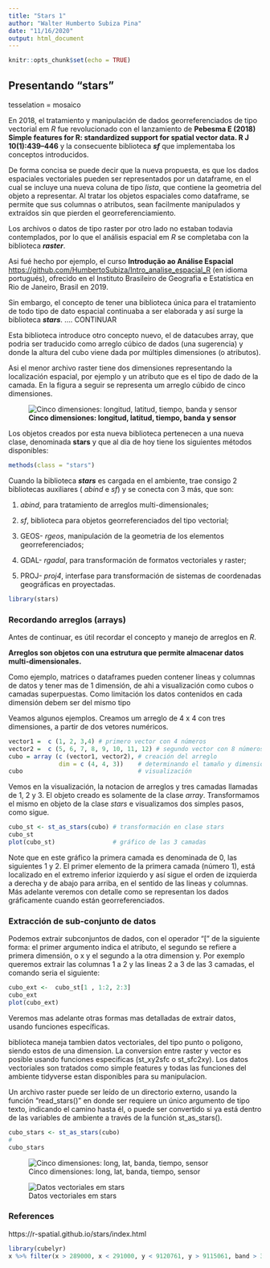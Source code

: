 ```yaml
---
title: "Stars 1"
author: "Walter Humberto Subiza Pina"
date: "11/16/2020"
output: html_document
---
```


```r
knitr::opts_chunk$set(echo = TRUE)
```

## Presentando "stars"

tesselation = mosaico

En 2018, el tratamiento y manipulación de dados georreferenciados de tipo vectorial em _R_ fue revolucionado con el lanzamiento de **Pebesma E (2018) Simple features for R: standardized support for spatial vector data. R J 10(1):439–446** y la consecuente biblioteca _**sf**_ que implementaba los conceptos introducidos. 

De forma concisa se puede decir que la nueva propuesta, es que los dados espaciales vectoriales pueden ser representados por un dataframe, en el cual se incluye una nueva coluna de tipo _lista_, que contiene la geometria del objeto a representar. Al tratar los objetos espaciales como dataframe, se permite que sus columnas o atributos, sean facilmente manipulados y extraídos sin que pierden el georreferenciamiento.   

Los archivos o datos de tipo raster por otro lado no estaban todavia contemplados, por lo que el análisis espacial em _R_ se completaba con la biblioteca _**raster**_. 

Asi fué hecho por ejemplo, el curso **Introdução ao Análise Espacial** <https://github.com/HumbertoSubiza/Intro_analise_espacial_R>  (en idioma portugués), ofrecido en el Instituto Brasileiro de Geografia e Estatística en Rio de Janeiro, Brasil en 2019.

Sin embargo, el concepto de tener una biblioteca única para el tratamiento de todo tipo de dato espacial continuaba a ser elaborada y así surge la biblioteca _**stars**_. .... CONTINUAR

Esta biblioteca introduce otro concepto nuevo, el de datacubes array, que podria ser traducido como arreglo cúbico de dados (una sugerencia) y donde la altura del cubo viene dada por múltiples dimensiones (o atributos).

Asi el menor archivo raster tiene dos dimensiones representando la localización espacial, por ejemplo y un atributo que es el tipo de dado de la camada. En la figura a seguir se representa um arreglo cúbido de cinco dimensiones.

![**Cinco dimensiones: longitud, latitud, tiempo, banda y sensor**](https://raw.githubusercontent.com/r-spatial/stars/master/images/cube2.png)


Los objetos creados por esta nueva biblioteca pertenecen a una nueva clase, denominada **stars** y que al dia de hoy tiene los siguientes métodos disponibles:

```r
methods(class = "stars")
```

Cuando la biblioteca _**stars**_ es cargada en el ambiente, trae consigo 2 bibliotecas auxiliares ( _abind_ e _sf_) y se conecta  con 3 más, que son:

  1. _abind_, para tratamiento de arreglos multi-dimensionales;
  
  2. _sf_, biblioteca para objetos georreferenciados del tipo vectorial;
  
  3. GEOS- _rgeos_, manipulación de la geometria de los elementos georreferenciados;
  
  4. GDAL- _rgadal_, para transformación de formatos vectoriales y raster;
  
  5. PROJ- _proj4_, interfase para transformación de sistemas de coordenadas geográficas en proyectadas.
  

```r
library(stars)
```

### Recordando arreglos (arrays)
Antes de continuar, es útil recordar el concepto y manejo de arreglos en _R_.

**Arreglos son objetos con una estrutura que permite almacenar datos multi-dimensionales.** 

Como ejemplo, matrices o dataframes pueden contener líneas y columnas de datos y tener mas de 1 dimensión, de ahi a visualización como cubos o camadas superpuestas. Como limitación los datos contenidos en cada dimensión debem ser del mismo tipo

Veamos algunos ejemplos. Creamos um arreglo de 4 x 4 con tres dimensiones, a partir de dos vetores numéricos.

```r
vector1 =  c (1, 2, 3,4) # primero vector con 4 números
vector2 =  c (5, 6, 7, 8, 9, 10, 11, 12) # segundo vector con 8 números
cubo = array (c (vector1, vector2), # creación del arreglo
              dim = c (4, 4, 3))    # determinando el tamaño y dimensiones
cubo                                # visualización
```

Vemos en la visualización, la notacion de arreglos y tres camadas llamadas de 1, 2 y 3. El objeto creado es solamente de la clase _array_. Transformamos el mismo en objeto de la clase _stars_ e visualizamos dos simples pasos, como sigue.

```r
cubo_st <- st_as_stars(cubo) # transformación en clase stars
cubo_st
plot(cubo_st)                # gráfico de las 3 camadas
```

Note que en este gráfico la primera camada es denominada de 0, las siguientes 1 y 2. El primer elemento de la primera camada (número 1), está localizado en el extremo inferior izquierdo y así sigue el orden de izquierda a derecha y de abajo para arriba, en el sentido de las lineas y columnas. Más adelante veremos con detalle como se representan los dados gráficamente cuando están georreferenciados.

### Extracción de sub-conjunto de datos 

Podemos extrair subconjuntos de dados, con el operador "[" de la siguiente forma: el primer argumento indica el atributo, el segundo se refiere a primera dimensión, o x y el segundo a la otra dimension y. Por exemplo queremos extrair  las columnas 1 a 2 y las lineas 2 a 3 de las 3 camadas, el comando seria el siguiente:

```r
cubo_ext <-  cubo_st[1 , 1:2, 2:3] 
cubo_ext
plot(cubo_ext)
```

Veremos mas adelante otras formas mas detalladas de extrair datos, usando funciones específicas.


biblioteca maneja tambien datos vectoriales, del tipo punto o poligono, siendo estos de una dimension.
La conversion entre raster y vector es posible usando funciones especificas (st_xy2sfc o st_sfc2xy).
Los datos vectoriales son tratados como simple features y todas las funciones del ambiente tidyverse estan disponibles para su manipulacion.


Un archivo raster puede ser leído de un directorio externo, usando la función "read_stars()" en donde ser requiere un único argumento de tipo texto, indicando el camino hasta él, o puede ser convertido si ya está dentro de las variables de ambiente a través de la función st_as_stars().

```r
cubo_stars <- st_as_stars(cubo)
#
cubo_stars
```



![Cinco dimensiones: long, lat, banda, tiempo, sensor](https://raw.githubusercontent.com/r-spatial/stars/master/images/cube2.png)


![Datos vectoriales em stars](https://raw.githubusercontent.com/r-spatial/stars/master/images/cube3.png)

### References

  https://r-spatial.github.io/stars/index.html


```r
library(cubelyr)
x %>% filter(x > 289000, x < 291000, y < 9120761, y > 9115061, band > 3) -> x7
```

